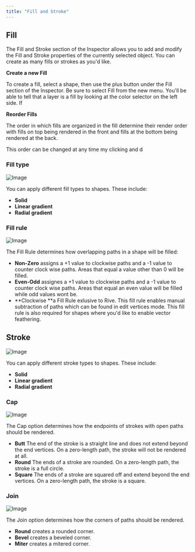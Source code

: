 ```yaml
---
title: "Fill and Stroke"
---
```



<YouTube id="H2sJZhZplig" />

## Fill

The Fill and Stroke section of the Inspector allows you to add and modify the Fill and Stroke properties of the currently selected object. You can create as many fills or strokes as you'd like.

**Create a new Fill**

To create a fill, select a shape, then use the plus button under the Fill section of the Inspector. Be sure to select Fill from the new menu. You'll be able to tell that a layer is a fill by looking at the color selector on the left side. If

**Reorder Fills**

The order in which fills are organized in the fill determine their render order with fills on top being rendered in the front and fills at the bottom being rendered at the back. 

This order can be changed at any time my clicking and d

### Fill type

![Image](https://1159711764-files.gitbook.io/~/files/v0/b/gitbook-legacy-files/o/assets%2F-M3EXlibk6bj2FzPQW-9%2F-MHL68Kx0IUmmRYmksSl%2F-MHL6ShQMVE7JQhlbYWm%2Ffill_type.gif?alt=media&token=9c1c57ce-8ba6-4167-9e57-0feedb919d9e)

You can apply different fill types to shapes. These include:

- **Solid**
- **Linear gradient**
- **Radial gradient**

### Fill rule

<YouTube id="3GUh1Rl6hgY" />

![Image](https://ucarecdn.com/51b65c3e-5e39-4710-bbec-78f15d766e67/)

The Fill Rule determines how overlapping paths in a shape will be filled:

- **Non-Zero** assigns a \+1 value to clockwise paths and a -1 value to counter clock wise paths. Areas that equal a value other than 0 will be filled.
- **Even-Odd** assignes a \+1 value to clockwise paths and a -1 value to counter clock wise paths. Areas that equal an even value will be filled while odd values wont be.
- **Clockwise **a Fill Rule exlusive to Rive. This fill rule enables manual subtraction of paths which can be found in edit vertices mode. This fill rule is also required for shapes where you'd like to enable vector feathering.

## Stroke

![Image](https://ucarecdn.com/00f919af-6428-4644-b31e-1468ed8d2700/)

You can apply different stroke types to shapes. These include:

- **Solid**
- **Linear gradient**
- **Radial gradient**

### Cap

![Image](https://ucarecdn.com/a0c30a2d-7905-43d0-b20e-2f61fc171f66/)

The Cap option determines how the endpoints of strokes with open paths should be rendered.

- **Butt** The end of the stroke is a straight line and does not extend beyond the end vertices. On a zero-length path, the stroke will not be rendered at all.
- **Round** The ends of a stroke are rounded. On a zero-length path, the stroke is a full circle.
- **Square** The ends of a stroke are squared off and extend beyond the end vertices. On a zero-length path, the stroke is a square.

### Join

![Image](https://ucarecdn.com/2e3a2738-486f-4484-9b80-04dd21eb0adf/)

The Join option determines how the corners of paths should be rendered.

- **Round** creates a rounded corner.
- **Bevel** creates a beveled corner.
- **Miter** creates a mitered corner.